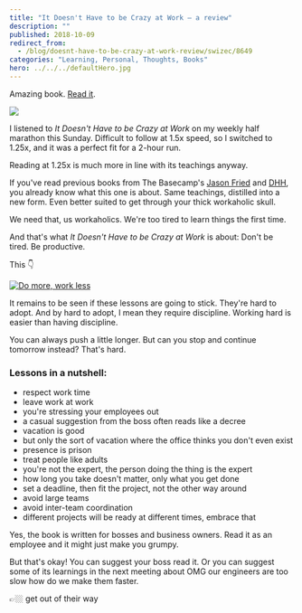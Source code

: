 ```yaml
---
title: "It Doesn't Have to be Crazy at Work – a review"
description: ""
published: 2018-10-09
redirect_from:
  - /blog/doesnt-have-to-be-crazy-at-work-review/swizec/8649
categories: "Learning, Personal, Thoughts, Books"
hero: ../../../defaultHero.jpg
---
```


Amazing book. [Read it](https://www.amazon.com/gp/product/0062874780?pf_rd_p=d1f45e03-8b73-4c9a-9beb-4819111bef9a&pf_rd_r=KFQYFMZE934FR9V1VT5T).

[![](https://swizec.com/wp-content/uploads/2018/10/81nvF-p7odL.jpg)](https://www.amazon.com/gp/product/0062874780?pf_rd_p=d1f45e03-8b73-4c9a-9beb-4819111bef9a&pf_rd_r=KFQYFMZE934FR9V1VT5T)

I listened to _It Doesn't Have to be Crazy at Work_ on my weekly half marathon this Sunday. Difficult to follow at 1.5x speed, so I switched to 1.25x, and it was a perfect fit for a 2-hour run.

Reading at 1.25x is much more in line with its teachings anyway.

If you've read previous books from The Basecamp's [Jason Fried](https://twitter.com/jasonfried) and [DHH](https://twitter.com/dhh), you already know what this one is about. Same teachings, distilled into a new form. Even better suited to get through your thick workaholic skull.

We need that, us workaholics. We're too tired to learn things the first time.

And that's what _It Doesn't Have to be Crazy at Work_ is about: Don't be tired. Be productive.

This 👇

[![Do more, work less](./img/Do-more-work-less8d02ic.jpeg)](https://www.instagram.com/p/BjTbTegl3pM/?taken-by=swizec)

It remains to be seen if these lessons are going to stick. They're hard to adopt. And by hard to adopt, I mean they require discipline. Working hard is easier than having discipline.

You can always push a little longer. But can you stop and continue tomorrow instead? That's hard.

### Lessons in a nutshell:

- respect work time
- leave work at work
- you're stressing your employees out
- a casual suggestion from the boss often reads like a decree
- vacation is good
- but only the sort of vacation where the office thinks you don't even exist
- presence is prison
- treat people like adults
- you're not the expert, the person doing the thing is the expert
- how long you take doesn't matter, only what you get done
- set a deadline, then fit the project, not the other way around
- avoid large teams
- avoid inter-team coordination
- different projects will be ready at different times, embrace that

Yes, the book is written for bosses and business owners. Read it as an employee and it might just make you grumpy.

But that's okay! You can suggest your boss read it. Or you can suggest some of its learnings in the next meeting about OMG our engineers are too slow how do we make them faster.

👉🏼 get out of their way
